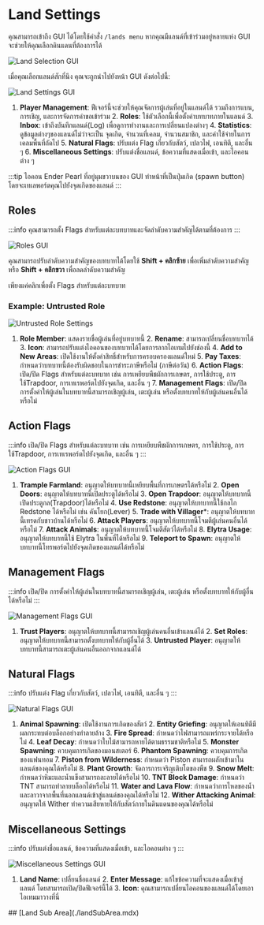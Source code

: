 ﻿---
sidebar_position: 3
---


# Land Settings

  คุณสามารถเข้าถึง GUI ได้โดยใช้คำสั่ง `/lands menu`
  หากคุณมีแลนด์ที่เข้าร่วมอยู่หลายแห่ง GUI จะช่วยให้คุณเลือกดินแดนที่ต้องการได้


![Land Selection GUI](/img/doc/features/landSetting/01landMenu.png)

เมื่อคุณเลือกแลนด์สักที่นึง คุณจะถูกนำไปยังหน้า GUI ดังต่อไปนี้:

![Land Settings GUI](/img/doc/features/landSetting/02landMenuMange.png)

  1. **Player Management**: ฟีเจอร์นี้จะช่วยให้คุณจัดการผู้เล่นที่อยู่ในแลนด์ได้
  รวมถึงการแบน, การเชิญ, และการจัดการคำขอเข้าร่วม 2. **Roles**:
  ใช้ตัวเลือกนี้เพื่อตั้งค่าบทบาทภายในแลนด์ 3. **Inbox**:
  เข้าถึงบันทึกแลนด์(Log) เพื่อดูการทำงานและการเปลี่ยนแปลงต่างๆ 4.
  **Statistics**: ดูข้อมูลต่างๆของแลนด์ไม่ว่าจะเป็น จุดเกิด, จำนวนที่เคลม,
  จำนวนสมาชิก, และค่าใช้จ่ายในการเคลมพื้นที่ถัดไป 5. **Natural Flags**: ปรับแต่ง
  Flag เกี่ยวกับสัตว์, เปลวไฟ, เอนทิตี, และอื่น ๆ 6. **Miscellaneous Settings**:
  ปรับแต่งชื่อแลนด์, ข้อความที่แสดงเมื่อเข้า, และไอคอนต่าง ๆ

:::tip
  ไอคอน Ender Pearl ที่อยู่มุมขวาบนของ GUI ทำหน้าที่เป็นปุ่มเกิด (spawn button)
  โดยจะเทเลพอร์ตคุณไปยังจุดเกิดของแลนด์
:::

<Tabs>
  <TabItem value="roles" label="Roles" default>

## Roles

:::info
  คุณสามารถตั้ง Flags สำหรับแต่ละบทบาทและจัดลำดับความสำคัญได้ตามที่ต้องการ
:::

![Roles GUI](/img/doc/features/landSetting/roles/rolesGUI.png)

คุณสามารถปรับลำดับความสำคัญของบทบาทได้โดยใช้ **Shift + คลิกซ้าย** เพื่อเพิ่มลำดับความสำคัญ หรือ **Shift + คลิกขวา** เพื่อลดลำดับความสำคัญ

เพียงแค่คลิกเพื่อตั้ง Flags สำหรับแต่ละบทบาท

### Example: Untrusted Role

![Untrusted Role Settings](/img/doc/features/landSetting/roles/untrustRole.png)

  1. **Role Member**: แสดงรายชื่อผู้เล่นที่อยู่บทบาทนี้ 2. **Rename**:
  สามารถเปลี่ยนชื่อบทบาทได้ 3. **Icon**:
  สามารถปรับแต่งไอคอนของบทบาทได้โดยการลากไอเทมไปยังช่องนี้ 4. **Add to New
  Areas**: เปิดใช้งานให้ตั้งค่าสิทธิ์สำหรับการครอบครองแลนด์ใหม่ 5. **Pay
  Taxes**: กำหนดว่าบทบาทนี้ต้องรับผิดชอบในการชำระภาษีหรือไม่ (ภาษีต่อวัน) 6.
  **Action Flags**: เปิด/ปิด Flags สำหรับแต่ละบทบาท เช่น
  การเหยียบพืชผักการเกษตร, การใช้ประตู, การใช้Trapdoor,
  การเทเรพอร์ตไปยังจุดเกิด, และอื่น ๆ 7. **Management Flags**: เปิด/ปิด
  การตั้งค่าให้ผู้เล่นในบทบาทนี้สามารถเชิญผู้เล่น, เตะผู้เล่น
  หรือตั้งบทบาทให้กับผู้เล่นคนอื่นได้หรือไม่

  </TabItem>
<TabItem value="action-flags" label="Action Flags">

## Action Flags

:::info
  เปิด/ปิด Flags สำหรับแต่ละบทบาท เช่น การเหยียบพืชผักการเกษตร, การใช้ประตู,
  การใช้Trapdoor, การเทเรพอร์ตไปยังจุดเกิด, และอื่น ๆ
:::

![Action Flags GUI](/img/doc/features/landSetting/roles/actionFlagGUI.png)

  1. **Trample Farmland**: อนุญาตให้บทบาทนี้เหยียบพื้นที่การเกษตรได้หรือไม่ 2.
  **Open Doors**: อนุญาตให้บทบาทนี้เปิดประตูได้หรือไม่ 3. **Open Trapdoor**:
  อนุญาตให้บทบาทนี้เปิดประตูกล(Trapdoor)ได้หรือไม่ 4. **Use Redstone**:
  อนุญาตให้บทบาทนี้ใช้กลไก Redstone ได้หรือไม่ เช่น คันโยก(Lever) 5. **Trade
  with Villager***: อนุญาตให้บทบาทนี้เทรดกับชาวบ้านได้หรือไม่ 6. **Attack
  Players**: อนุญาตให้บทบาทนี้โจมตีผู้เล่นคนอื่นได้หรือไม่ 7. **Attack
  Animals**: อนุญาตให้บทบาทนี้โจมตีสัตว์ได้หรือไม่ 8. **Elytra Usage**:
  อนุญาตให้บทบาทนี้ใช้ Elytra ในพื้นที่ได้หรือไม่ 9. **Teleport to Spawn**:
  อนุญาตให้บทบาทนี้โทรพอร์ตไปยังจุดเกิดของแลนด์ได้หรือไม่

  </TabItem>
  <TabItem value="management-flags" label="Management Flags">

## Management Flags

:::info
  เปิด/ปิด การตั้งค่าให้ผู้เล่นในบทบาทนี้สามารถเชิญผู้เล่น, เตะผู้เล่น
  หรือตั้งบทบาทให้กับผู้อื่นได้หรือไม่
:::

![Management Flags GUI](/img/doc/features/landSetting/roles/managementFlagGUI.png)

  1. **Trust Players**: อนุญาตให้บทบาทนี้สามารถเชิญผู้เล่นคนอื่นเข้าแลนด์ได้ 2.
  **Set Roles**: อนุญาตให้บทบาทนี้สามารถตั้งบทบาทให้กับผู้อื่นได้ 3. **Untrusted
  Player**: อนุญาตให้บทบาทนี้สามารถเตะผู้เล่นคนอื่นออกจากแลนด์ได้

  </TabItem>
  <TabItem value="natural-flags" label="Natural Flags">

## Natural Flags

:::info
ปรับแต่ง Flag เกี่ยวกับสัตว์, เปลวไฟ, เอนทิตี, และอื่น ๆ
:::

![Natural Flags GUI](/img/doc/features/landSetting/naturalFlag.png)

  1. **Animal Spawning**: เปิดใช้งานการเกิดของสัตว์ 2. **Entity Griefing**:
  อนุญาตให้เอนทิตีมีผลกระทบต่อบล็อกอย่างทำลายล้าง 3. **Fire Spread**:
  กำหนดว่าไฟสามารถแพร่กระจายได้หรือไม่ 4. **Leaf Decay**:
  กำหนดว่าใบไม้สามารถหายได้ตามธรรมชาติหรือไม่ 5. **Monster Spawning**:
  ควบคุมการเกิดของมอนสเตอร์ 6. **Phantom Spawning**: ควบคุมการเกิดของแฟนทอม 7.
  **Piston from Wilderness**: กำหนดว่า Piston
  สามารถผลักเข้ามาในแลนด์ของคุณได้หรือไม่ 8. **Plant Growth**:
  จัดการการเจริญเติบโตของพืช 9. **Snow Melt**:
  กำหนดว่าหิมะและน้ำแข็งสามารถละลายได้หรือไม่ 10. **TNT Block Damage**: กำหนดว่า
  TNT สามารถทำลายบล็อกได้หรือไม่ 11. **Water and Lava Flow**:
  กำหนดว่าการไหลของน้ำและลาวาจากพื้นที่นอกแลนด์เข้าสู่แลนด์ของคุณได้หรือไม่ 12.
  **Wither Attacking Animal**: อนุญาตให้ Wither
  ทำความเสียหายให้กับสัตว์ภายในดินแดนของคุณได้หรือไม่

  </TabItem>
  <TabItem value="misc-settings" label="Miscellaneous Settings">

## Miscellaneous Settings

:::info
ปรับแต่งชื่อแลนด์, ข้อความที่แสดงเมื่อเข้า, และไอคอนต่าง ๆ
:::

![Miscellaneous Settings GUI](/img/doc/features/landSetting/miscellaneousSettingGUI.png)
  1. **Land Name**: เปลี่ยนชื่อแลนด์ 2. **Enter Message**:
  แก้ไขข้อความที่จะแสดงเมื่อเข้าสู่แลนด์ โดยสามารถเปิด/ปิดฟีเจอร์นี้ได้ 3.
  **Icon**: คุณสามารถเปลี่ยนไอคอนของแลนด์ได้โดยเอาไอเทมมาวางที่นี่

  </TabItem>
  <TabItem value="SubArea" label="Sub Area" >
  ## [Land Sub Area](./landSubArea.mdx)
  </TabItem>
</Tabs>